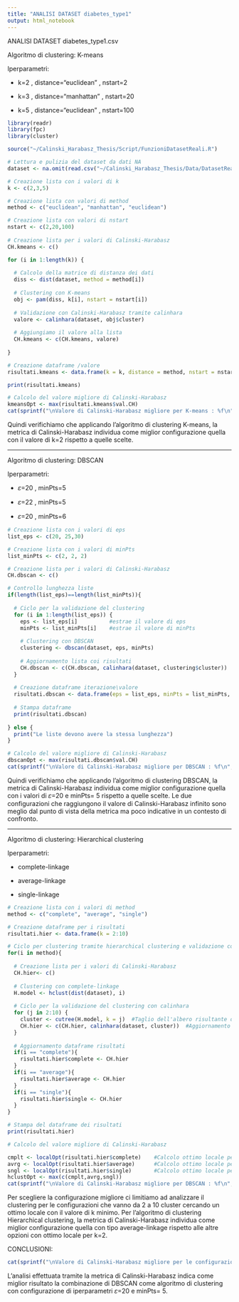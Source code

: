 ```yaml
---
title: "ANALISI DATASET diabetes_type1"
output: html_notebook
---
```


ANALISI DATASET diabetes_type1.csv

Algoritmo di clustering: K-means

Iperparametri:

-   k=2 , distance="euclidean" , nstart=2

-   k=3 , distance="manhattan" , nstart=20

-   k=5 , distance="euclidean" , nstart=100
 
```r
library(readr)
library(fpc)
library(cluster)

source("~/Calinski_Harabasz_Thesis/Script/FunzioniDatasetReali.R")

# Lettura e pulizia del dataset da dati NA
dataset <- na.omit(read.csv("~/Calinski_Harabasz_Thesis/Data/DatasetReali/diabetes_type1.csv"))

# Creazione lista con i valori di k
k <- c(2,3,5)

# Creazione lista con valori di method
method <- c("euclidean", "manhattan", "euclidean")

# Creazione lista con valori di nstart
nstart <- c(2,20,100)
 
# Creazione lista per i valori di Calinski-Harabasz
CH.kmeans <- c()

for (i in 1:length(k)) {
  
  # Calcolo della matrice di distanza dei dati
  diss <- dist(dataset, method = method[i])
  
  # Clustering con K-means
  obj <- pam(diss, k[i], nstart = nstart[i])
  
  # Validazione con Calinski-Harabasz tramite calinhara
  valore <- calinhara(dataset, obj$cluster)
  
  # Aggiungiamo il valore alla lista
  CH.kmeans <- c(CH.kmeans, valore)
  
}

# Creazione dataframe /valore
risultati.kmeans <- data.frame(k = k, distance = method, nstart = nstart, val.CH = CH.kmeans)

print(risultati.kmeans)

# Calcolo del valore migliore di Calinski-Harabasz
kmeansOpt <- max(risultati.kmeans$val.CH)
cat(sprintf("\nValore di Calinski-Harabasz migliore per K-means : %f\n",kmeansOpt))

```

Quindi verifichiamo che applicando l'algoritmo di clustering K-means, la metrica di Calinski-Harabasz individua come miglior configurazione quella con il valore di k=2 rispetto a quelle scelte.



------------------------------------------------------------------------

Algoritmo di clustering: DBSCAN

Iperparametri:

-   𝜀=20 , minPts=5 

-   𝜀=22 , minPts=5 

-   𝜀=20 , minPts=6 

```r

# Creazione lista con i valori di eps
list_eps <- c(20, 25,30)

# Creazione lista con i valori di minPts
list_minPts <- c(2, 2, 2)

# Creazione lista per i valori di Calinski-Harabasz
CH.dbscan <- c()

# Controllo lunghezza liste
if(length(list_eps)==length(list_minPts)){
  
  # Ciclo per la validazione del clustering
  for (i in 1:length(list_eps)) { 
    eps <- list_eps[i]          #estrae il valore di eps
    minPts <- list_minPts[i]    #estrae il valore di minPts
    
    # Clustering con DBSCAN 
    clustering <- dbscan(dataset, eps, minPts)
    
    # Aggiornamento lista coi risultati
    CH.dbscan <- c(CH.dbscan, calinhara(dataset, clustering$cluster))
  }
  
  # Creazione dataframe iterazione\valore
  risultati.dbscan <- data.frame(eps = list_eps, minPts = list_minPts, val.CH = CH.dbscan)
  
  # Stampa dataframe 
  print(risultati.dbscan)
  
} else {
  print("Le liste devono avere la stessa lunghezza")  
}

# Calcolo del valore migliore di Calinski-Harabasz
dbscanOpt <- max(risultati.dbscan$val.CH)
cat(sprintf("\nValore di Calinski-Harabasz migliore per DBSCAN : %f\n",dbscanOpt))

```

Quindi verifichiamo che applicando l'algoritmo di clustering DBSCAN, la metrica di Calinski-Harabasz individua come miglior configurazione quella con i valori di 𝜀=20 e minPts= 5 rispetto a quelle scelte.
Le due configurazioni che raggiungono il valore di Calinski-Harabasz infinito sono meglio dal punto di vista della metrica ma poco indicative in un contesto di confronto.

------------------------------------------------------------------------

Algoritmo di clustering: Hierarchical clustering

Iperparametri:

-   complete-linkage

-   average-linkage

-   single-linkage


```r

# Creazione lista con i valori di method
method <- c("complete", "average", "single")

# Creazione dataframe per i risultati
risultati.hier <- data.frame(k = 2:10)

# Ciclo per clustering tramite hierarchical clustering e validazione con calinhara
for(i in method){
  
  # Creazione lista per i valori di Calinski-Harabasz 
  CH.hier<- c()
  
  # Clustering con complete-linkage
  H.model <- hclust(dist(dataset), i)
  
  # Ciclo per la validazione del clustering con calinhara
  for (j in 2:10) {
    cluster <- cutree(H.model, k = j)  #Taglio dell'albero risultante dal clustering
    CH.hier <- c(CH.hier, calinhara(dataset, cluster))  #Aggiornamento lista coi risultati
  }
  
  # Aggiornamento dataframe risultati
  if(i == "complete"){
    risultati.hier$complete <- CH.hier 
  }
  if(i == "average"){
    risultati.hier$average <- CH.hier 
  }
  if(i == "single"){
    risultati.hier$single <- CH.hier 
  }
}

# Stampa del dataframe dei risultati
print(risultati.hier)

# Calcolo del valore migliore di Calinski-Harabasz

cmplt <- localOpt(risultati.hier$complete)    #Calcolo ottimo locale per complete-link
avrg <- localOpt(risultati.hier$average)      #Calcolo ottimo locale per average-link
sngl <- localOpt(risultati.hier$single)       #Calcolo ottimo locale per single-link
hclustOpt <- max(c(cmplt,avrg,sngl))
cat(sprintf("\nValore di Calinski-Harabasz migliore per DBSCAN : %f\n",hclustOpt))

```

Per scegliere la configurazione migliore ci limitiamo ad analizzare il clustering per le configurazioni che vanno da 2 a 10 cluster cercando un ottimo locale con il valore di k minimo.
Per l'algoritmo di clustering Hierarchical clustering, la metrica di Calinski-Harabasz individua come miglior configurazione quella con tipo average-linkage rispetto alle altre opzioni con ottimo locale per k=2.

CONCLUSIONI:
```r
cat(sprintf("\nValore di Calinski-Harabasz migliore per le configurazioni analizzate : %f\n",max(c(kmeansOpt,dbscanOpt,hclustOpt))))
```
L'analisi effettuata tramite la metrica di Calinski-Harabasz indica come miglior risultato la combinazione di DBSCAN come algoritmo di clustering con configurazione di iperparametri 𝜀=20 e minPts= 5.


